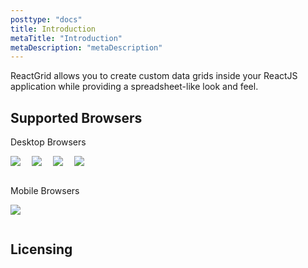```yaml
---
posttype: "docs"
title: Introduction
metaTitle: "Introduction"
metaDescription: "metaDescription"
---
```


ReactGrid allows you to create custom data grids inside your ReactJS application while providing
a spreadsheet-like look and feel.

## Supported Browsers

Desktop Browsers

<div style="padding-bottom: 1em; margin-bottom: 5px;">
  <img src="chrome.svg" style="max-width: 4em;" />
  <img src="firefox.svg" style="max-width: 4em; margin-left: 1em;" />
  <img src="edge.svg" style="max-width: 4em; margin-left: 1em;" />
  <img src="internet-explorer.svg" style="max-width: 4em; margin: 0 1em;" />
</div>

Mobile Browsers

<div style="padding-bottom: 1em; margin-bottom: 5px;">
  <img src="chrome.svg" style="max-width: 4em;" />
</div>

## Licensing
